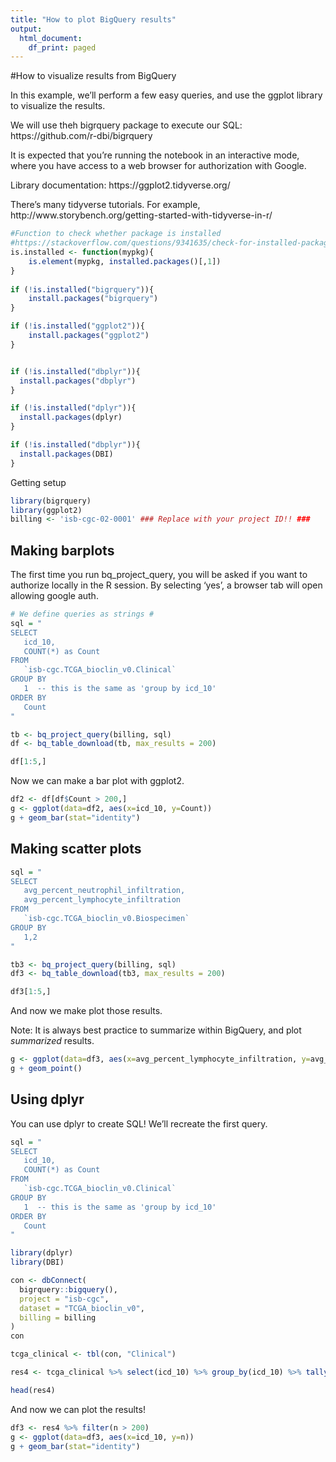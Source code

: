 ```yaml
---
title: "How to plot BigQuery results"
output:
  html_document:
    df_print: paged
---
```


#How to visualize results from BigQuery

In this example, we'll perform a few easy queries, and use the ggplot library to visualize the results.

We will use theh bigrquery package to execute our SQL:  https://github.com/r-dbi/bigrquery

It is expected that you're running the notebook in an interactive mode, 
where you have access to a web browser for authorization with Google.

Library documentation: https://ggplot2.tidyverse.org/

There's many tidyverse tutorials. For example, http://www.storybench.org/getting-started-with-tidyverse-in-r/


```r
#Function to check whether package is installed
#https://stackoverflow.com/questions/9341635/check-for-installed-packages-before-running-install-packages
is.installed <- function(mypkg){
    is.element(mypkg, installed.packages()[,1])
} 
  
if (!is.installed("bigrquery")){
    install.packages("bigrquery")
}

if (!is.installed("ggplot2")){
    install.packages("ggplot2")
}


if (!is.installed("dbplyr")){
  install.packages("dbplyr")
}

if (!is.installed("dplyr")){
  install.packages(dplyr)
}

if (!is.installed("dbplyr")){
  install.packages(DBI)
}

```

Getting setup

```r
library(bigrquery)
library(ggplot2)
billing <- 'isb-cgc-02-0001' ### Replace with your project ID!! ###
```

## Making barplots

The first time you run bq_project_query, you will be asked if you want to authorize locally
in the R session.  By selecting 'yes', a browser tab will open allowing google auth.

```r
# We define queries as strings #
sql = "
SELECT
   icd_10,
   COUNT(*) as Count
FROM
   `isb-cgc.TCGA_bioclin_v0.Clinical`
GROUP BY
   1  -- this is the same as 'group by icd_10'
ORDER BY
   Count
"

tb <- bq_project_query(billing, sql)
df <- bq_table_download(tb, max_results = 200)

df[1:5,]
```

Now we can make a bar plot with ggplot2.

```r

df2 <- df[df$Count > 200,]
g <- ggplot(data=df2, aes(x=icd_10, y=Count))
g + geom_bar(stat="identity")


```

## Making scatter plots

```r

sql = "
SELECT
   avg_percent_neutrophil_infiltration,
   avg_percent_lymphocyte_infiltration
FROM
   `isb-cgc.TCGA_bioclin_v0.Biospecimen`
GROUP BY
   1,2
"

tb3 <- bq_project_query(billing, sql)
df3 <- bq_table_download(tb3, max_results = 200)

df3[1:5,]

```

And now we make plot those results.

Note: It is always best practice to summarize within BigQuery, 
and plot *summarized* results.

```r

g <- ggplot(data=df3, aes(x=avg_percent_lymphocyte_infiltration, y=avg_percent_neutrophil_infiltration))
g + geom_point()

```


## Using dplyr

You can use dplyr to create SQL!
We'll recreate the first query.

```r

sql = "
SELECT
   icd_10,
   COUNT(*) as Count
FROM
   `isb-cgc.TCGA_bioclin_v0.Clinical`
GROUP BY
   1  -- this is the same as 'group by icd_10'
ORDER BY
   Count
"

library(dplyr)
library(DBI)

con <- dbConnect(
  bigrquery::bigquery(),
  project = "isb-cgc",
  dataset = "TCGA_bioclin_v0",
  billing = billing
)
con

tcga_clinical <- tbl(con, "Clinical")

res4 <- tcga_clinical %>% select(icd_10) %>% group_by(icd_10) %>% tally()

head(res4)
```


And now we can plot the results!

```r

df3 <- res4 %>% filter(n > 200)
g <- ggplot(data=df3, aes(x=icd_10, y=n))
g + geom_bar(stat="identity")

```


